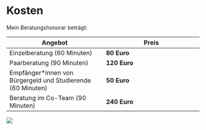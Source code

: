 # Kosten

Mein Beratungshonorar beträgt: 

::: {.grid}

::: {.g-col-6}
|     Angebot    | Preis  |
|--------|--------|
| Einzelberatung (60 Minuten)  | **80 Euro**   |
| Paarberatung (90 Minuten)   | **120 Euro**   |
| Empfänger*innen von Bürgergeld und Studierende (60 Minuten) | **50 Euro**   |
| Beratung im Co-Team (90 Minuten) | **240 Euro**   |

:::

::: {.g-col-6}
![](images/innen.jpg)
:::
:::